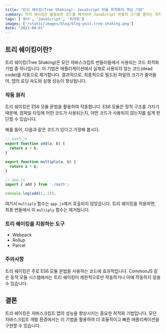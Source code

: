 ```yaml
---
title: "트리 쉐이킹(Tree Shaking): JavaScript 번들 최적화의 핵심 기법"
summary: 트리 쉐이킹은 불필요한 코드를 제거하여 JavaScript 번들의 크기를 줄이는 최적화 기법입니다. 이로 인해 앱의 로딩 속도와 성능이 향상됩니다.
tags: ['용어', 'JavaScript', '최적화']
images: ['/static/images/blog/blog-post-tree-shaking.png']
date: "2023-09-01"
---
```


<TOCInline toc={props.toc} asDisclosure />

## 트리 쉐이킹이란?

트리 쉐이킹(Tree Shaking)은 모던 자바스크립트 번들러들에서 사용되는 코드 최적화 기법 중 하나입니다. 이 기법은 애플리케이션에서 실제로 사용되지 않는 코드(dead code)를 자동으로 제거합니다. 결과적으로, 최종적으로 빌드된 파일의 크기가 줄어들어, 앱의 로딩 속도와 실행 성능이 향상됩니다.

### 작동 원리

트리 쉐이킹은 ES6 모듈 문법을 활용하여 작동합니다. ES6 모듈은 정적 구조를 가지기 때문에, 컴파일 타임에 어떤 코드가 사용되는지, 어떤 코드가 사용되지 않는지를 쉽게 판단할 수 있습니다.

예를 들어, 다음과 같은 코드가 있다고 가정해 봅시다.

```javascript
// math.js
export function add(a, b) {
  return a + b;
}

export function multiply(a, b) {
  return a * b;
}
```

```javascript
// app.js
import { add } from './math';

console.log(add(1, 2));
```

여기서 `multiply` 함수는 `app.js`에서 호출되지 않았습니다. 트리 쉐이킹을 적용하면, 최종 번들에서 이 `multiply` 함수는 제거됩니다.

### 트리 쉐이킹을 지원하는 도구

- Webpack
- Rollup
- Parcel

### 주의사항

트리 쉐이킹은 주로 ES6 모듈 문법을 사용하는 코드에 효과적입니다. CommonJS 같은 동적 모듈 시스템에서는 트리 쉐이킹이 제한적으로만 작동하거나 아예 작동하지 않을 수 있습니다.

## 결론

트리 쉐이킹은 자바스크립트 앱의 성능을 향상시키는 중요한 최적화 기법입니다. 모던 자바스크립트 개발 환경에서는 이 기법을 활용하여 더 효율적이고 빠른 애플리케이션을 구현할 수 있습니다.